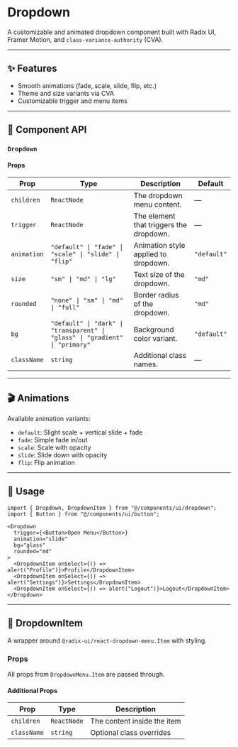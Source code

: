 # Dropdown

A customizable and animated dropdown component built with Radix UI, Framer Motion, and `class-variance-authority` (CVA).

---

## ✨ Features

- Smooth animations (fade, scale, slide, flip, etc.)
- Theme and size variants via CVA
- Customizable trigger and menu items

---

## 🧱 Component API

### `Dropdown`

#### Props

| Prop       | Type                                      | Description                                      | Default    |
|------------|-------------------------------------------|--------------------------------------------------|------------|
| `children` | `ReactNode`                               | The dropdown menu content.                       | —          |
| `trigger`  | `ReactNode`                               | The element that triggers the dropdown.          | —          |
| `animation`| `"default" \| "fade" \| "scale" \| "slide" \| "flip"` | Animation style applied to dropdown. | `"default"` |
| `size`     | `"sm" \| "md" \| "lg"`                    | Text size of the dropdown.                       | `"md"`     |
| `rounded`  | `"none" \| "sm" \| "md" \| "full"`        | Border radius of the dropdown.                   | `"md"`     |
| `bg`       | `"default" \| "dark" \| "transparent" \| "glass" \| "gradient" \| "primary"` | Background color variant. | `"default"` |
| `className`| `string`                                  | Additional class names.                          | —          |

---

## 🎬 Animations

Available animation variants:

- `default`: Slight scale + vertical slide + fade
- `fade`: Simple fade in/out
- `scale`: Scale with opacity
- `slide`: Slide down with opacity
- `flip`: Flip animation

---

## 🔧 Usage

```tsx
import { Dropdown, DropdownItem } from "@/components/ui/dropdown";
import { Button } from "@/components/ui/button";

<Dropdown
  trigger={<Button>Open Menu</Button>}
  animation="slide"
  bg="glass"
  rounded="md"
>
  <DropdownItem onSelect={() => alert("Profile")}>Profile</DropdownItem>
  <DropdownItem onSelect={() => alert("Settings")}>Settings</DropdownItem>
  <DropdownItem onSelect={() => alert("Logout")}>Logout</DropdownItem>
</Dropdown>
```

---

## 🧩 DropdownItem

A wrapper around `@radix-ui/react-dropdown-menu.Item` with styling.

### Props

All props from `DropdownMenu.Item` are passed through.

#### Additional Props

| Prop       | Type        | Description               |
|------------|-------------|---------------------------|
| `children` | `ReactNode` | The content inside the item |
| `className`| `string`    | Optional class overrides  |